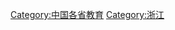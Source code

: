 {{Catnav|頁面分類|各種主題的頁面分類|依中国各省来作的分类|中国各省教育}}
[[Category:中国各省教育|Category:中国各省教育]]
[[Category:浙江|Category:浙江]]